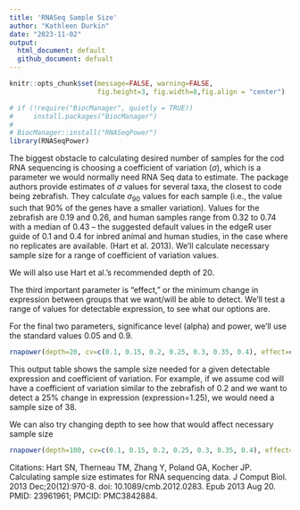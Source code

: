 ```yaml
---
title: 'RNASeq Sample Size'
author: "Kathleen Durkin"
date: "2023-11-02"
output:
  html_document: default
  github_document: defualt
---
```

```r
knitr::opts_chunk$set(message=FALSE, warning=FALSE, 
                      fig.height=3, fig.width=8,fig.align = "center")

# if (!require("BiocManager", quietly = TRUE))
#     install.packages("BiocManager")
# 
# BiocManager::install("RNASeqPower")
library(RNASeqPower)
```

The biggest obstacle to calculating desired number of samples for the cod RNA sequencing is choosing a coefficient of variation ($\sigma$), which is a parameter we would normally need RNA Seq data to estimate. The package authors provide estimates of $\sigma$ values for several taxa, the closest to code being zebrafish. They calculate $\sigma_{90}$ values for each sample (i.e., the value such that 90% of the genes have a smaller variation). Values for the zebrafish are 0.19 and 0.26, and human samples range from 0.32 to 0.74 with a median of 0.43 -- the suggested default values in the edgeR user guide of 0.1 and 0.4 for inbred animal and human studies, in the case where no replicates are available. (Hart et al. 2013). We'll calculate necessary sample size for a range of coefficient of variation values.

We will also use Hart et al.'s recommended depth of 20.

The third important parameter is "effect," or the minimum change in expression between groups that we want/will be able to detect. We'll test a range of values for detectable expression, to see what our options are.

For the final two parameters, significance level (alpha) and power, we'll use the standard values 0.05 and 0.9.
```r
rnapower(depth=20, cv=c(0.1, 0.15, 0.2, 0.25, 0.3, 0.35, 0.4), effect=c(1.25, 1.5, 1.75, 2), alpha=0.05, power=0.9)
```
This output table shows the sample size needed for a given detectable expression and coefficient of variation. For example, if we assume cod will have a coefficient of variation similar to the zebrafish of 0.2 and we want to detect a 25% change in expression (expression=1.25), we would need a sample size of 38.


We can also try changing depth to see how that would affect necessary sample size
```r
rnapower(depth=100, cv=c(0.1, 0.15, 0.2, 0.25, 0.3, 0.35, 0.4), effect=c(1.25, 1.5, 1.75, 2), alpha=0.05, power=0.9)
```

Citations:
Hart SN, Therneau TM, Zhang Y, Poland GA, Kocher JP. Calculating sample size estimates for RNA sequencing data. J Comput Biol. 2013 Dec;20(12):970-8. doi: 10.1089/cmb.2012.0283. Epub 2013 Aug 20. PMID: 23961961; PMCID: PMC3842884.
